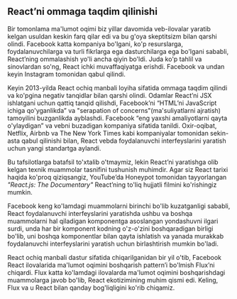 
## React’ni ommaga taqdim qilinishi
Bir tomonlama ma'lumot oqimi biz yillar davomida veb-ilovalar yaratib kelgan usuldan keskin farq qilar edi va bu g'oya skeptitsizm bilan qarshi olindi. Facebook katta kompaniya bo'lgani, ko'p resurslarga, foydalanuvchilarga va turli fikrlarga ega dasturchilarga ega bo'lgani sababli, React’ning ommalashish yo'li ancha qiyin bo'ldi. Juda ko'p tahlil va sinovlardan so'ng, React ichki muvaffaqiyatga erishdi. Facebook va undan keyin Instagram tomonidan qabul qilindi.

Keyin 2013-yilda React ochiq manbali loyiha sifatida ommaga taqdim qilindi va ko'pgina negativ tanqidlar bilan qarshi olindi. Odamlar React’ni JSX ishlatgani uchun qattiq tanqid qilishdi, Facebook’ni “HTML’ni JavaScript ichiga qo'yganlikda” va "serapation of concerns"(ma'suliyatlarni ajratish) tamoyilini buzganlikda ayblashdi. Facebook “eng yaxshi amaliyotlarni qayta o'ylaydigan” va vebni buzadigan kompaniya sifatida tanildi. Oxir-oqibat, Netflix, Airbnb va The New York Times kabi kompaniyalar tomonidan sekin-asta qabul qilinishi bilan, React vebda foydalanuvchi interfeyslarini yaratish uchun yangi standartga aylandi.

Bu tafsilotlarga batafsil to'xtalib o'tmaymiz, lekin React’ni yaratishga olib kelgan texnik muammolar tasnifini tushunish muhimdir. Agar siz React tarixi haqida ko'proq qiziqsangiz, YouTube’da Honeypot tomonidan tayyorlangan *"React.js: The Documentary"* React’ning to'liq hujjatli filmini ko'rishingiz mumkin.

Facebook keng ko'lamdagi muammolarni birinchi bo'lib kuzatganligi sababli, React foydalanuvchi interfeyslarini yaratishda ushbu va boshqa muammolarni hal qiladigan komponentga asoslangan yondashuvni ilgari surdi, unda har bir komponent kodning o'z-o'zini boshqaradigan birligi bo'lib, uni boshqa komponentlar bilan qayta ishlatish va yanada murakkab foydalanuvchi interfeyslarini yaratish uchun birlashtirish mumkin bo'ladi.

React ochiq manbali dastur sifatida chiqarilganidan bir yil o'tib, Facebook React ilovalarida ma'lumot oqimini boshqarish pattern’i bo'lmish Flux’ni chiqardi. Flux katta ko'lamdagi ilovalarda ma'lumot oqimini boshqarishdagi muammolarga javob bo'lib, React ekotizimining muhim qismi edi. Keling, Flux va u React bilan qanday bog'liqligini ko'rib chiqamiz.

